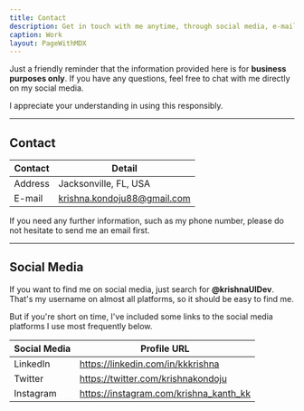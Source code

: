 ```yaml
---
title: Contact
description: Get in touch with me anytime, through social media, e-mail, or phone number.
caption: Work
layout: PageWithMDX
---
```


Just a friendly reminder that the information provided here is for **business purposes only**. If you have any questions, feel free to chat with me directly on my social media.

I appreciate your understanding in using this responsibly.

---

## Contact

| Contact | Detail                      |
| ------- | --------------------------- |
| Address | Jacksonville, FL, USA       |
| E-mail  | krishna.kondoju88@gmail.com |

If you need any further information, such as my phone number, please do not hesitate to send me an email first.

---

## Social Media

If you want to find me on social media, just search for **@krishnaUIDev**. That's my username on almost all platforms, so it should be easy to find me.

But if you're short on time, I've included some links to the social media platforms I use most frequently below.

| Social Media | Profile URL                            |
| ------------ | -------------------------------------- |
| LinkedIn     | https://linkedin.com/in/kkkrishna      |
| Twitter      | https://twitter.com/krishnakondoju     |
| Instagram    | https://instagram.com/krishna_kanth_kk |
